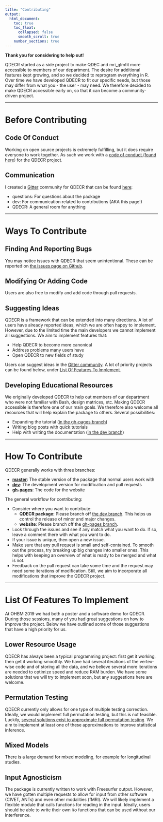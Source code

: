 ```yaml
---
title: "Contributing"
output: 
  html_document:
    toc: true
    toc_float:
      collapsed: false
      smooth_scroll: true
    number_sections: true
---
```


**Thank you for considering to help out!**

QDECR started as a side project to make QDEC and mri_glmfit more accessible to members of our department. The desire for additional features kept growing, and so we decided to reprogram everything in R. Over time we have developed QDECR to fit our specific needs, but those may differ from what you - the user - may need. We therefore decided to make QDECR accessible early on, so that it can become a community-driven project.

---

# Before Contributing

## Code Of Conduct

Working on open source projects is extremely fulfilling, but it does require everyone to work together. As such we work with a [code of conduct (found here)](code-of-conduct.html) for the QDECR project.

## Communication

I created a [Gitter](https://gitter.im) community for QDECR that can be found [here](https://gitter.im/QDECR/):

* questions: For questions about the package
* dev: For communication related to contributions (AKA this page!)
* QDECR: A general room for anything

---

# Ways To Contribute

## Finding And Reporting Bugs

You may notice issues with QDECR that seem unintentional. These can be reported on [the issues page on Github](https://github.com/slamballais/QDECR/issues). 

## Modifying Or Adding Code

Users are also free to modify and add code through pull requests.

## Suggesting Ideas

QDECR is a framework that can be extended into many directions. A lot of users have already reported ideas, which we are often happy to implement. However, due to the limited time the main developers we cannot implement all suggestions. We aim to implement features that:

* Help QDECR to become more canonical
* Address problems many users have
* Open QDECR to new fields of study

Users can suggest ideas in the [Gitter community](https://gitter.im/QDECR/). A lot of priority projects can be found below, under [List Of Features To Implement](#list-of-features-to-implement).

## Developing Educational Resources

We originally developed QDECR to help out members of our department who were not familiar with Bash, design matrices, etc. Making QDECR accessible is therefore one of our main goals. We therefore also welcome all resources that will help explain the package to others. Several possibilities:

* Expanding the tutorial ([in the gh-pages branch](https://github.com/slamballais/QDECR/tree/gh-pages))
* Writing blog posts with quick tutorials
* Help with writing the documentation ([in the dev branch](https://github.com/slamballais/QDECR/tree/dev))

---

# How To Contribute

QDECR generally works with three branches:

* [**master**](https://github.com/slamballais/QDECR/tree/master): The stable version of the package that normal users work with
* [**dev**](https://github.com/slamballais/QDECR/tree/dev): The development version for modification and pull requests
* [**gh-pages**](https://github.com/slamballais/QDECR/tree/gh-pages): The code for the website

The general workflow for contributing:

* Consider where you want to contribute:
  - **QDECR package**: Please branch off [the dev branch](https://github.com/slamballais/QDECR/tree/dev). This helps us control the release of minor and major changes.
  - **website**: Please branch off the [gh-pages branch](https://github.com/slamballais/QDECR/tree/gh-pages).
* Look through the issues and see if any match what you want to do. If so, leave a comment there with what you want to do.
* If your issue is unique, then open a new issue.
* Make sure that any pull request is small and self-contained. To smooth out the process, try breaking up big changes into smaller ones. This helps with keeping an overview of what is ready to be merged and what is not.
* Feedback on the pull request can take some time and the request may need some iterations of modification. Still, we aim to incorporate all modifications that improve the QDECR project.

---

# List Of Features To Implement

At OHBM 2019 we had both a poster and a software demo for QDECR. During those sessions, many of you had great suggestions on how to improve the project. Below we have outlined some of those suggestions that have a high priority for us.

## Lower Resource Usage

QDECR has always been a typical programming project: first get it working, then get it working smoothly. We have had several iterations of the vertex-wise code and of storing all the data, and we believe several more iterations are needed to optimize speed and reduce RAM burden. We have some solutions that we will try to implement soon, but any suggestions here are welcome.

## Permutation Testing

QDECR currently only allows for one type of multiple testing correction. Ideally, we would implement full permutation testing, but this is not feasible. Luckily, [several solutions exist to approximate full permutation testing](https://www.ncbi.nlm.nih.gov/pmc/articles/PMC5035139/). We aim to implement at least one of these approximations to improve statistical inference.

## Mixed Models

There is a large demand for mixed modeling, for example for longitudinal studies. 

## Input Agnosticism

The package is currently written to work with Freesurfer output. However, we have gotten multiple requests to allow for input from other software (CIVET, ANTs) and even other modalities (fMRI). We will likely implement a flexible module that calls functions for reading in the input. Ideally, users should be able to write their own i/o functions that can be used without our interference.